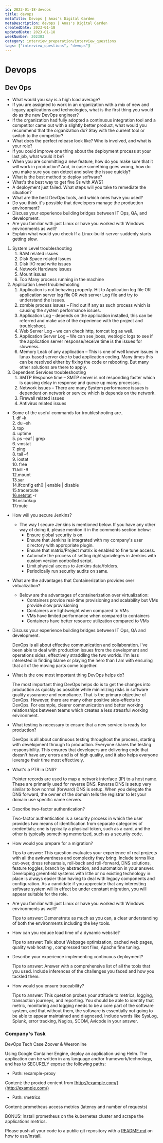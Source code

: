 ```yaml
---
id: 2023-01-18-devops
title: devops
metaTitle: Devops | Anas's Digital Garden
metaDescription: devops | Anas's Digital Garden
createdDate: 2023-01-18
updatedDate: 2023-01-18
weekNumber: 202303
category: interview_preparation/interview_questions
tags: ["interview_questions", "devops"]
---
```


# Devops

## Dev Ops

- What would you say is a high load average?
- If you are assigned to work in an organization with a mix of new and legacy applications and technologies, what is the first thing you would do as the new DevOps engineer?
- If the organization had fully adopted a continuous integration tool and a competitor came out with a slightly better product, what would you recommend that the organization do? Stay with the current tool or switch to the competitor?
- What does the perfect release look like? Who is involved, and what is your role?
- If you could improve one thing about the deployment process at your last job, what would it be?
- When you are committing a new feature, how do you make sure that it will work in production? And, in case something goes wrong, how do you make sure you can detect and solve the issue quickly?
- What is the best method to deploy software?
- What's the best way to get five 9s with AWS?
- A deployment just failed. What steps will you take to remediate the situation?
- What are the best DevOps tools, and which ones have you used?
- Do you think it's possible that developers manage the production environment?
- Discuss your experience building bridges between IT Ops, QA, and development.
- Are you familiar with just Linux or have you worked with Windows environments as well?
- Explain what would you check If a Linux-build-server suddenly starts getting slow.
1. System Level troubleshooting
	1. RAM related issues
	2. Disk Space related Issues
	3. Disk I/O read write issues
	4. Network Hardware issues
	5. Mount issues
	6. Too Many process running in the machine
2. Application Level troubleshooting
	1. Application is not behaving properly. Hit to Application log file OR application server log file OR web server Log file and try to understand the issues.
	2. zombie process issues – Find out if any as such process which is causing the system performance issues.
	3. Application Log – depends on the application installed, this can be referred and make use of the experience with the project and troubleshoot.
	4. Web Server Log – we can check http, tomcat log as well.
	5. Application Server Log – We can see jboss, weblogic logs to see if the application server response/receive time is the issues for slowness.
	6. Memory Leak of any application – This is one of well known issues in lunux based server due to bad application coding. Many times this can be resolved either by fixing the code or rebooting. But many other solutions are there to apply.
3. Dependent Services troubleshooting
	1. SMTP Response time – SMTP server is not responding faster which is causing delay in response and queue up many processes.
	2. Network issues – There are many System performance issues is dependent on network or service which is depends on the network.
	3. Firewall related issues
	4. Antivirus related issues

- Some of the useful commands for troubleshooting are..  
		1. df –k  
		2. du –sh  
		3. top  
		4. uptime  
		5. ps –eaf | grep  
		6. vmstat  
		7. ping  
		8. tail –f <logfile>  
		9. iostat  
		10. free  
		11.kill -9  
		12.mount  
		13.sar  
		14.ifconfig eth0 | enable | disable  
		15.traceroute  
		[16.netstat](http://16.netstat/) -r  
		16.nslookup  
		17.route

- How will you secure Jenkins?
	- The way I secure Jenkins is mentioned below. If you have any other way of doing it, please mention it in the comments section below:
		- Ensure global security is on.
		- Ensure that Jenkins is integrated with my company's user directory with appropriate plugin.
		- Ensure that matrix/Project matrix is enabled to fine tune access.
		- Automate the process of setting rights/privileges in Jenkins with custom version controlled script.
		- Limit physical access to Jenkins data/folders.
		- Periodically run security audits on same.
- What are the advantages that Containerization provides over virtualization?
	- Below are the advantages of containerization over virtualization:
		- Containers provide real-time provisioning and scalability but VMs provide slow provisioning
		- Containers are lightweight when compared to VMs
		- VMs have limited performance when compared to containers
		- Containers have better resource utilization compared to VMs
- Discuss your experience building bridges between IT Ops, QA and development.

    DevOps is all about effective communication and collaboration. I've been able to deal with production issues from the development and operations sides, effectively straddling the two worlds. I'm less interested in finding blame or playing the hero than I am with ensuring that all of the moving parts come together.

- What is the one most important thing DevOps helps do?

    The most important thing DevOps helps do is to get the changes into production as quickly as possible while minimizing risks in software quality assurance and compliance. That is the primary objective of DevOps. However, there are many other positive side-effects to DevOps. For example, clearer communication and better working relationships between teams which creates a less stressful working environment.

- What testing is necessary to ensure that a new service is ready for production?

    DevOps is all about continuous testing throughout the process, starting with development through to production. Everyone shares the testing responsibility. This ensures that developers are delivering code that doesn't have any errors and is of high quality, and it also helps everyone leverage their time most effectively.

- What's a PTR in DNS?

    Pointer records are used to map a network interface (IP) to a host name. These are primarily used for reverse DNS. Reverse DNS is setup very similar to how normal (forward) DNS is setup. When you delegate the DNS forward, the owner of the domain tells the registrar to let your domain use specific name servers.

- Describe two-factor authentication?

    Two-factor authentication is a security process in which the user provides two means of identification from separate categories of credentials; one is typically a physical token, such as a card, and the other is typically something memorized, such as a security code.

- How would you prepare for a migration?

    Tips to answer: This question evaluates your experience of real projects with all the awkwardness and complexity they bring. Include terms like cut-over, dress rehearsals, roll-back and roll-forward, DNS solutions, feature toggles, branch by abstraction, and automation in your answer. Developing greenfield systems with little or no existing technology in place is always easier than having to deal with legacy components and configuration. As a candidate if you appreciate that any interesting software system will in effect be under constant migration, you will appear suitable for the role.

- Are you familiar with just Linux or have you worked with Windows environments as well?

    Tips to answer: Demonstrate as much as you can, a clear understanding of both the environments including the key tools.

- How can you reduce load time of a dynamic website?

    Tips to answer: Talk about Webpage optimization, cached web pages, quality web hosting , compressed text files, Apache fine tuning.

- Describe your experience implementing continuous deployment?

    Tips to answer: Answer with a comprehensive list of all the tools that you used. Include inferences of the challenges you faced and how you tackled them.

- How would you ensure traceability?

    Tips to answer: This question probes your attitude to metrics, logging, transaction journeys, and reporting. You should be able to identify that metric, monitoring and logging needs to be a core part of the software system, and that without them, the software is essentially not going to be able to appear maintained and diagnosed. Include words like SysLog, Splunk, error tracking, Nagios, SCOM, Avicode in your answer.

### Company's Task

DevOps Tech Case Zoover & Weeronline

Using Google Container Engine, deploy an application using Helm. The application can be written in any language and/or framework/technology, and has to SECURELY expose the following paths:

- Path: /example-proxy

Content: the proxied content from [http://example.com/](http://example.com/)

- Path: /metrics

Content: prometheus access metrics (latency and number of requests)

BONUS: Install prometheus on the kubernetes cluster and scrape the applications metrics.

Please push all your code to a public git repository with a [README.md](http://readme.md/) on how to use/install.
